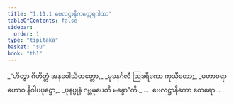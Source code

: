 ```yaml
---
title: "1.11.1 ဗေလဋ္ဌာနိကတ္ထေရဂါထာ"
tableOfContents: false
sidebar:
  order: 1
type: "tipitaka"
basket: "su"
book: "th1"
---
```



<DynamicBreadcrumb />

<Division number="101" book="th1">

<Paragraph number="227" type="verses" book="th1">
_“ဟိတွာ ဂိဟိတ္တံ အနဝေါသိတတ္တော,_  
_မုခနင်္ဂလီ ဩဒရိကော ကုသီတော;_  
_မဟာဝရာဟောဝ နိဝါပပုဋ္ဌော,_  
_ပုနပ္ပုနံ ဂဗ္ဘမုပေတိ မန္ဒော”တိ._  


</Paragraph>
</Division>

<Paragraph number="228" type="center" book="th1">
…  ဗေလဋ္ဌာနိကော ထေရော… .
</Paragraph>